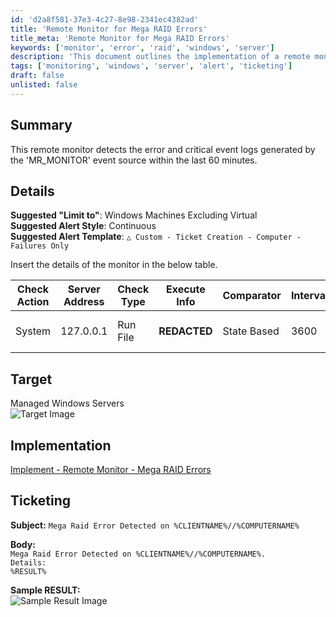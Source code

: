 ```yaml
---
id: 'd2a8f581-37e3-4c27-8e98-2341ec4382ad'
title: 'Remote Monitor for Mega RAID Errors'
title_meta: 'Remote Monitor for Mega RAID Errors'
keywords: ['monitor', 'error', 'raid', 'windows', 'server']
description: 'This document outlines the implementation of a remote monitor that detects error and critical event logs generated by the MR_MONITOR event source within the last 60 minutes, specifically for managed Windows servers. It includes suggested alert styles, ticketing formats, and implementation details.'
tags: ['monitoring', 'windows', 'server', 'alert', 'ticketing']
draft: false
unlisted: false
---
```

## Summary

This remote monitor detects the error and critical event logs generated by the 'MR_MONITOR' event source within the last 60 minutes.

## Details

**Suggested "Limit to"**: Windows Machines Excluding Virtual  
**Suggested Alert Style**: Continuous  
**Suggested Alert Template**: `△ Custom - Ticket Creation - Computer - Failures Only`

Insert the details of the monitor in the below table.

| Check Action | Server Address | Check Type | Execute Info | Comparator | Interval | Result |
|--------------|----------------|-------------|---------------|------------|----------|--------|
| System       | 127.0.0.1      | Run File    | **REDACTED**  | State Based | 3600     | ![Result Image](../../../static/img/Mega-RAID-Errors/image_1.png) |

## Target

Managed Windows Servers  
![Target Image](../../../static/img/Mega-RAID-Errors/image_2.png)

## Implementation

[Implement - Remote Monitor - Mega RAID Errors](https://proval.itglue.com/DOC-5078775-16770355)

## Ticketing

**Subject:** `Mega Raid Error Detected on %CLIENTNAME%//%COMPUTERNAME%`  

**Body:**  
`Mega Raid Error Detected on %CLIENTNAME%//%COMPUTERNAME%.`  
`Details:`  
`%RESULT%`  

**Sample RESULT:**  
![Sample Result Image](../../../static/img/Mega-RAID-Errors/image_3.png)











